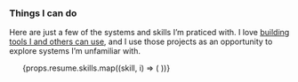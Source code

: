 
### Things I can do

Here are just a few of the systems and skills I’m praticed with. I love [building
tools I and others can use](#three), and I use those projects as an opportunity
to explore systems I’m unfamiliar with.

<ul className="feature-icons">
    {props.resume.skills.map((skill, i) => (
        <Skill skill={skill} key={skill.name} />
    ))}
</ul>
